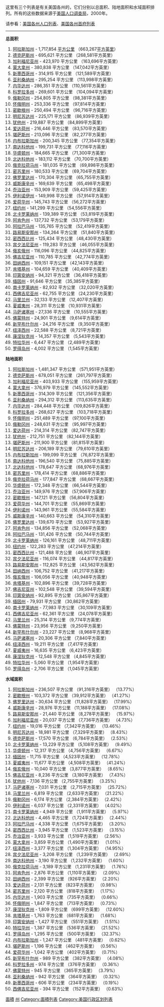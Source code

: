 {{noteTA
|T=zh-cn:美国各州面积列表;zh-tw:美國各州面積列表;zh-hk:美國各州面積列表;
|1=zh-cn:千米;zh-tw:公里;zh-hk:公里;
}}

这里有三个列表是有关美国各州的，它们分别以总面积、陆地面积和水域面积排列。所有的这些数据来源于[[美国人口调查局|美国人口调查局]]，2000年。

请参看：[[美国各州人口列表|美国各州人口列表]]、[[美国各州首府列表|美国各州首府列表]]
----
'''总面积'''
# [[阿拉斯加州|阿拉斯加州]] - 1,717,854 [[平方公里|平方公里]]    （663,267[[平方英里|平方英里]]）
# [[德克萨斯州|德克萨斯州]] - 695,621 平方公里   （268,581平方英里）
# [[加利福尼亚州|加利福尼亚州]] - 423,970 平方公里   （163,696平方英里）
# [[蒙大拿州|蒙大拿州]] - 380,838 平方公里   （147,042平方英里）
# [[新墨西哥州|新墨西哥州]] - 314,915 平方公里   （121,589平方英里）
# [[亚利桑纳州|亚利桑纳州]] - 295,254 平方公里   （113,998平方英里）
# [[内华达州|内华达州]] - 286,351 平方公里   （110,561平方英里）
# [[科罗拉多州|科罗拉多州]] - 269,601 平方公里   （104,094平方英里）
# [[俄勒冈州|俄勒冈州]] - 254,805 平方公里   （98,381平方英里）
# [[怀俄明州|怀俄明州]] - 253,336 平方公里   （97,814平方英里）
# [[密歇根州|密歇根州]] - 250,494 平方公里   （96,716平方英里）
# [[明尼苏达州|明尼苏达州]] - 225,171 平方公里   （86,939平方英里）
# [[犹他州|犹他州]]  - 219,887 平方公里   （84,899平方英里）
# [[爱达荷州|爱达荷州]] - 216,446 平方公里   （83,570平方英里）
# [[堪萨斯州|堪萨斯州]] - 213,096 平方公里   （82,277平方英里）
# [[内布拉斯加州|内布拉斯加州]] - 200,345 平方公里   （77,354平方英里）
# [[南达科他州|南达科他州]] - 199,731 平方公里   （77,116平方英里）
# [[华盛顿州|华盛顿州]] - 184,665 平方公里   （71,300平方英里）
# [[北达科他州|北达科他州]] - 183,112 平方公里   （70,700平方英里）
# [[俄克拉荷马州|俄克拉荷马州]] - 181,035 平方公里   （69,898平方英里）
# [[密苏里州|密苏里州]] - 180,533 平方公里   （69,704平方英里）
# [[佛罗里达州|佛罗里达州]] - 170,304 平方公里   （65,755平方英里）
# [[威斯康辛州|威斯康辛州]] - 169,639 平方公里   （65,498平方英里）
# [[乔治亚州|乔治亚州]] - 153,909 平方公里   （59,425平方英里）
# [[伊利诺伊州|伊利诺伊州]] - 149,998 平方公里   （57,914平方英里）
# [[爱荷华州|爱荷华州]] - 145,743 平方公里   （56,272平方英里）
# [[纽约州|纽约州]] - 141,299 平方公里   （54,556平方英里）
# [[北卡罗莱纳州|北卡罗莱纳州]] - 139,389 平方公里   （53,819平方英里）
# [[阿肯色州|阿肯色州]] - 137,732 平方公里   （53,179平方英里）
# [[阿拉巴马州|阿拉巴马州]] - 135,765 平方公里   （52,419平方英里）
# [[路易斯安那州|路易斯安那州]] - 134,264 平方公里   （51,840平方英里）
# [[密西西比州|密西西比州]] - 125,434 平方公里   （48,430平方英里）
# [[宾夕法尼亚州|宾夕法尼亚州]] - 119,283 平方公里   （46,055平方英里）
# [[俄亥俄州|俄亥俄州]] - 116,096 平方公里   （44,825平方英里）
# [[佛吉尼亚州|佛吉尼亚州]] - 110,785 平方公里   （42,774平方英里）
# [[田纳西州|田纳西州]] - 109,151 平方公里   （42,143平方英里）
# [[肯塔基州|肯塔基州]] - 104,659 平方公里   （40,409平方英里）
# [[印第安纳州|印第安纳州]]  - 94,321 平方公里   （36,418平方英里）
# [[缅因州|缅因州]] - 91,646 平方公里   （35,385平方英里）
# [[南卡罗莱纳州|南卡罗莱纳州]] - 82,932 平方公里   （32,020平方英里）
# [[西佛吉尼亚州|西佛吉尼亚州]] - 62,755 平方公里   （24,230平方英里）
# [[马里兰州|马里兰州]] - 32,133 平方公里   （12,407平方英里）
# [[夏威夷州|夏威夷州]] - 28,311 平方公里   （10,931平方英里）
# [[马萨诸塞州|马萨诸塞州]] - 27,336 平方公里   （10,555平方英里）
# [[佛蒙特州|佛蒙特州]] - 24,901 平方公里   （9,614平方英里）
# [[新罕布什尔州|新罕布什尔州]] - 24,216 平方公里   （9,350平方英里）
# [[纽泽西州|纽泽西州]] - 22,588 平方公里   （8,721平方英里）
# [[康涅狄克州|康涅狄克州]] - 14,357 平方公里   （5,543平方英里）
# [[特拉华州|特拉华州]]  - 6,447 平方公里   （2,489平方英里）
# [[罗得岛州|罗得岛州]] - 4,002 平方公里   （1,545平方英里）

'''陆地面积'''
# [[阿拉斯加州|阿拉斯加州]] - 1,481,347 平方公里    （571,951平方英里）
# [[德克萨斯州|德克萨斯州]] - 678,051 平方公里    （261,797平方英里）
# [[加利福尼亚州|加利福尼亚州]] - 403,933 平方公里    （155,959平方英里）
# [[蒙大拿州|蒙大拿州]] - 376,979 平方公里    （145,552平方英里）
# [[新墨西哥州|新墨西哥州]] - 314,309 平方公里    （121,356平方英里）
# [[亚利桑纳州|亚利桑纳州]] - 294,312 平方公里    （113,635平方英里）
# [[内华达州|内华达州]] - 284,448 平方公里    （109,826平方英里）
# [[科罗拉多州|科罗拉多州]] - 268,627 平方公里    （103,718平方英里）
# [[怀俄明州|怀俄明州]] - 251,489 平方公里    （97,100平方英里）
# [[俄勒冈州|俄勒冈州]] - 248,631 平方公里    （95,997平方英里）
# [[爱达荷州|爱达荷州]] - 214,314 平方公里    （82,747平方英里）
# [[犹他州|犹他州]] - 212,751 平方公里    （82,144平方英里）
# [[堪萨斯州|堪萨斯州]] - 211,900 平方公里    （81,815平方英里）
# [[明尼苏达州|明尼苏达州]] - 206,189 平方公里    （79,610平方英里）
# [[内布拉斯加州|内布拉斯加州]] - 199,099 平方公里    （76,872平方英里）
# [[南达科他州|南达科他州]] - 196,540 平方公里    （75,885平方英里）
# [[北达科他州|北达科他州]] - 178,647 平方公里    （68,976平方英里）
# [[密苏里州|密苏里州]] - 178,414 平方公里    （68,886平方英里）
# [[俄克拉荷马州|俄克拉荷马州]] - 177,847 平方公里    （68,667平方英里）
# [[华盛顿州|华盛顿州]] - 172,348 平方公里    （66,544平方英里）
# [[乔治亚州|乔治亚州]] - 149,976 平方公里    （57,906平方英里）
# [[密歇根州|密歇根州]] - 147,121 平方公里    （56,804平方英里）
# [[爱荷华州|爱荷华州]] - 144,701 平方公里    （55,869平方英里）
# [[伊利诺州|伊利诺州]] - 143,961 平方公里    （55,584平方英里）
# [[威斯康辛州|威斯康辛州]] - 140,663 平方公里    （54,310平方英里）
# [[佛罗里达州|佛罗里达州]] - 139,670 平方公里    （53,927平方英里）
# [[阿肯色州|阿肯色州]] - 134,856 平方公里    （52,068平方英里）
# [[阿拉巴马州|阿拉巴马州]] - 131,426 平方公里    （50,744平方英里）
# [[北卡罗莱纳州|北卡罗莱纳州]] - 126,161 平方公里    （48,711平方英里）
# [[纽约州|纽约州]] - 122,283 平方公里    （47,214平方英里）
# [[密西西比州|密西西比州]] - 121,488 平方公里    （46,907平方英里）
# [[宾夕法尼亚州|宾夕法尼亚州]] - 116,074 平方公里    （44,817平方英里）
# [[路易斯安那州|路易斯安那州]] - 112,825 平方公里    （43,562平方英里）
# [[田纳西州|田纳西州]] - 106,752 平方公里    （41,217平方英里）
# [[俄亥俄州|俄亥俄州]] - 106,056 平方公里    （40,948平方英里）
# [[肯塔基州|肯塔基州]] - 102,896 平方公里    （39,728平方英里）
# [[佛吉尼亚州|佛吉尼亚州]] - 102,548 平方公里    （39,594平方英里）
# [[印第安纳州|印第安纳州]] - 92,895 平方公里    （35,867平方英里）
# [[缅因州|缅因州]] - 79,931 平方公里    （30,862平方英里）
# [[南卡罗莱纳州|南卡罗莱纳州]] - 77,983 平方公里    （30,109平方英里）
# [[西佛吉尼亚州|西佛吉尼亚州]] - 62,361 平方公里    （24,078平方英里）
# [[马里兰州|马里兰州]] - 25,314 平方公里    （9,774平方英里）
# [[佛蒙特州|佛蒙特州]] - 23,956 平方公里    （9,250平方英里）
# [[新罕布什尔州|新罕布什尔州]] - 23,227 平方公里    （8,968平方英里）
# [[马萨诸塞州|马萨诸塞州]] - 20,306 平方公里    （7,840平方英里）
# [[纽泽西州|纽泽西州]] - 19,211 平方公里    （7,417平方英里）
# [[夏威夷州|夏威夷州]] - 16,635 平方公里    （6,423平方英里）
# [[康涅狄克州|康涅狄克州]] - 12,548 平方公里    （4,845平方英里）
# [[特拉华州|特拉华州]] - 5,060 平方公里    （1,954平方英里）
# [[罗得岛州|罗得岛州]] - 2,706 平方公里    （1,045平方英里）

'''水域面积'''
# [[阿拉斯加州|阿拉斯加州]] - 236,507 平方公里    （91,316平方英里）   （13.77%）
# [[密歇根州|密歇根州]] - 103,372 平方公里    （39,912平方英里）   （41.27%）
# [[佛罗里达州|佛罗里达州]] - 30,634 平方公里    （11,828平方英里）   （17.99%）
# [[威斯康辛州|威斯康辛州]] - 28,976 平方公里    （11,188平方英里）   （17.08%）
# [[路易斯安那州|路易斯安那州]] - 21,440 平方公里    （8,278平方英里）   （15.97%）
# [[加利福尼亚州|加利福尼亚州]] - 20,037 平方公里    （7,736平方英里）   （4.73%）
# [[纽约州|纽约州]] - 19,016 平方公里    （7,342平方英里）   （13.46%）
# [[明尼苏达州|明尼苏达州]] - 18,981 平方公里    （7,329平方英里）   （8.43%）
# [[德克萨斯州|德克萨斯州]] - 17,570 平方公里    （6,784平方英里）   （2.53%）
# [[北卡罗莱纳州|北卡罗莱纳州]] - 13,229 平方公里    （5,108平方英里）   （9.49%）
# [[华盛顿州|华盛顿州]] - 12,317 平方公里    （4,756平方英里）   （6.67%）
# [[缅因州|缅因州]] - 11,715 平方公里    （4,523平方英里）   （12.78%）
# [[夏威夷州|夏威夷州]] - 11,677 平方公里    （4,508平方英里）   （41.24%）
# [[俄亥俄州|俄亥俄州]] - 10,040 平方公里    （3,877平方英里）   （8.65%）
# [[佛吉尼亚州|佛吉尼亚州]] - 8,236 平方公里    （3,180平方英里）   （7.43%）
# [[犹他州|犹他州]] - 7,136 平方公里    （2,755平方英里）   （3.25%）
# [[马萨诸塞州|马萨诸塞州]] - 7,031 平方公里    （2,715平方英里）   （25.72%）
# [[马里兰州|马里兰州]] - 6,819 平方公里    （2,633平方英里）   （21.22%）
# [[俄勒冈州|俄勒冈州]] - 6,174 平方公里    （2,384平方英里）   （2.42%）
# [[伊利诺州|伊利诺州]] - 6,037 平方公里    （2,331平方英里）   （4.02%）
# [[南卡罗莱纳州|南卡罗莱纳州]] - 4,949 平方公里    （1,911平方英里）   （5.97%）
# [[北达科他州|北达科他州]] - 4,465 平方公里    （1,724平方英里）   （2.44%）
# [[阿拉巴马州|阿拉巴马州]] - 4,338 平方公里    （1,675平方英里）   （3.20%）
# [[密西西比州|密西西比州]] - 3,945 平方公里    （1,523平方英里）   （3.15%）
# [[乔治亚州|乔治亚州]] - 3,933 平方公里    （1,519平方英里）   （2.56%）
# [[蒙大拿州|蒙大拿州]] - 3,859 平方公里    （1,490平方英里）   （1.01%）
# [[纽泽西州|纽泽西州]] - 3,377 平方公里    （1,304平方英里）   （14.95%）
# [[宾夕法尼亚州|宾夕法尼亚州]] - 3,208 平方公里    （1,239平方英里）   （2.69%）
# [[南达科他州|南达科他州]] - 3,190 平方公里    （1,232平方英里）   （1.60%）
# [[俄克拉荷马州|俄克拉荷马州]] - 3,189 平方公里    （1,231平方英里）   （1.76%）
# [[阿肯色州|阿肯色州]] - 2,876 平方公里    （1,110平方英里）   （2.09%）
# [[田纳西州|田纳西州]] - 2,399 平方公里    （926平方英里）   （2.20%）
# [[爱达荷州|爱达荷州]] - 2,131 平方公里    （823平方英里）   （0.98%）
# [[密苏里州|密苏里州]] - 2,120 平方公里    （818平方英里）   （1.17%）
# [[内华达州|内华达州]] - 1,903 平方公里    （735平方英里）   （0.66%）
# [[怀俄明州|怀俄明州]] - 1,847 平方公里    （713平方英里）   （0.73%）
# [[康涅狄克州|康涅狄克州]] - 1,809 平方公里    （699平方英里）   （12.60%）
# [[肯塔基州|肯塔基州]] - 1,763 平方公里    （681平方英里）   （1.68%）
# [[印第安纳州|印第安纳州]] - 1,427 平方公里    （551平方英里）   （1.51%）
# [[特拉华州|特拉华州]] - 1,387 平方公里    （536平方英里）   （21.52%）
# [[罗得岛州|罗得岛州]] - 1,295 平方公里    （500平方英里）   （32.37%）
# [[内布拉斯加州|内布拉斯加州]] - 1,247 平方公里    （481平方英里）   （0.62%）
# [[堪萨斯州|堪萨斯州]] - 1,196 平方公里    （462平方英里）   （0.56%）
# [[爱荷华州|爱荷华州]] - 1,042 平方公里    （402平方英里）   （0.71%）
# [[新罕布什尔州|新罕布什尔州]] - 989 平方公里    （382平方英里）   （4.08%）
# [[科罗拉多州|科罗拉多州]] - 974 平方公里    （376平方英里）   （0.36%）
# [[佛蒙特州|佛蒙特州]] - 945 平方公里    （365平方英里）   （3.79%）
# [[亚利桑纳州|亚利桑纳州]] - 942 平方公里    （364平方英里）   （0.32%）
# [[新墨西哥州|新墨西哥州]] - 606 平方公里    （234平方英里）   （0.19%）
# [[西佛吉尼亚州|西佛吉尼亚州]] - 394 平方公里    （152平方英里）   （0.63%）

{{US State Lists}}

[[Category:美國各州相關列表|面積]]
[[Category:美国地理|州]]
[[Category:面積列表|Category:面積列表]]
[[Category:美国行政区划列表|Category:美国行政区划列表]]